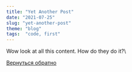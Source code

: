 ```yaml
---
title: "Yet Another Post"
date: "2021-07-25"
slug: "yet-another-post"
theme: "blog"
tags:  "code, first"
---
```


Wow look at all this content. How do they do it?\




[Вернуться обратно](https://bobkov.tech/blog/)